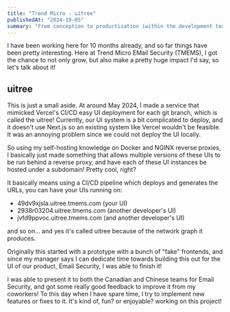 ```yaml
---
title: "Trend Micro - uitree"
publishedAt: "2024-10-05"
summary: "From conception to productization (within the development teams)"
---
```


I have been working here for 10 months already, and so far things have been pretty interesting. 
Here at Trend Micro EMail Security (TMEMS), I got the chance to not only grow, 
but also make a pretty huge impact I'd say, so let's talk about it!

## uitree

This is just a small aside. At around May 2024, I made a service that mimicked Vercel's CI/CD easy UI deployment 
for each git branch, which is called the uitree! Currently, our UI system is a bit complicated to 
deploy, and it doesn't use Next.js so an existing system like Vercel wouldn't be feasible. It was an annoying 
problem since we could not deploy the UI locally. 


So using my self-hosting knowledge on Docker and NGINX reverse proxies, I basically just made something that allows 
multiple versions of these UIs to be run behind a reverse proxy, and have each of these UI instances be hosted under a 
subdomain! Pretty cool, right?


It basically means using a CI/CD pipeline which deploys and generates the URLs, you can have your UIs running on:
* 49dv9xjsla.uitree.tmems.com (your UI)
* 2938r03204.uitree.tmems.com (another developer's UI)
* jvfd9ppvoc.uitree.tmems.com (and another developer's UI)

and so on... and yes it's called uitree because of the network graph it produces.


Originally this started with a prototype with a bunch of "fake" frontends, and since my manager says I can 
dedicate time towards building this out for the UI of our product, Email Security, I was able to finish it!


I was able to present it to both the Canadian and Chinese teams for Email Security, and got some really good 
feedback to improve it from my coworkers! To this day when I have spare time, I try to implement new features 
or fixes to it. It's kind of, fun? or enjoyable? working on this project!





